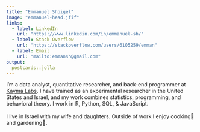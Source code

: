```yaml
---
title: "Emmanuel Shpigel"
image: "emmanuel-head.jfif"
links:
  - label: LinkedIn
    url: "https://www.linkedin.com/in/emmanuel-sh/"
  - label: Stack Overflow
    url: "https://stackoverflow.com/users/6105259/emman"
  - label: Email
    url: "mailto:emmansh@gmail.com"
output:
  postcards::jolla
---
```


I'm a data analyst, quantitative researcher, and back-end programmer at [Kayma Labs](https://kayma.com/kayma-english.html). I have trained as an experimental researcher in the United States and Israel, and my work combines statistics, programming, and behavioral theory. I work in R, Python, SQL, & JavaScript. 
<br>
<br>
I live in Israel with my wife and daughters. Outside of work I enjoy cooking🍲 and gardening🌱.